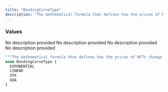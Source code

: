 ```yaml
---
title: "BondingCurveType"
description: "The mathematical formula that defines how the prices of NFTs change after each buy or sell within a pool."
---
```


### Values

<ResponseField name="EXPONENTIAL" type="enum">
  No description provided
</ResponseField>

<ResponseField name="LINEAR" type="enum">
  No description provided
</ResponseField>

<ResponseField name="XYK" type="enum">
  No description provided
</ResponseField>

<ResponseField name="GDA" type="enum">
  No description provided
</ResponseField>


```graphql BondingCurveType
"""The mathematical formula that defines how the prices of NFTs change after each buy or sell within a pool."""
enum BondingCurveType {
  EXPONENTIAL
  LINEAR
  XYK
  GDA
}
```
